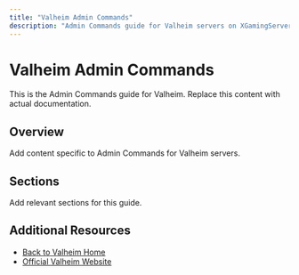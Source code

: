 ```yaml
---
title: "Valheim Admin Commands"
description: "Admin Commands guide for Valheim servers on XGamingServer"
---
```


# Valheim Admin Commands

This is the Admin Commands guide for Valheim. Replace this content with actual documentation.

## Overview

Add content specific to Admin Commands for Valheim servers.

## Sections

Add relevant sections for this guide.

## Additional Resources

- [Back to Valheim Home](./index)
- [Official Valheim Website](https://example.com)
